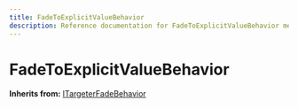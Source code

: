 ```yaml
---
title: FadeToExplicitValueBehavior
description: Reference documentation for FadeToExplicitValueBehavior meta class
---
```



# FadeToExplicitValueBehavior

**Inherits from:** [ITargeterFadeBehavior](/classes/itargeterfadebehavior)

<ClassDetails file="/db/classes/FadeToExplicitValueBehavior.3db9ae3f2871.json" />
